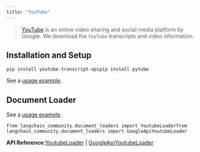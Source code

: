 ```yaml
---
title: "YouTube"
---
```


> [YouTube](https://www.youtube.com/) is an online video sharing and social media platform by Google. We download the `YouTube` transcripts and video information.

## Installation and Setup

```
pip install youtube-transcript-apipip install pytube
```

See a [usage example](/src/oss/integrations/document_loaders/youtube_transcript).

## Document Loader

See a [usage example](/src/oss/integrations/document_loaders/youtube_transcript).

```
from langchain_community.document_loaders import YoutubeLoaderfrom langchain_community.document_loaders import GoogleApiYoutubeLoader
```

**API Reference:**[YoutubeLoader](https://python.langchain.com/api_reference/community/document_loaders/langchain_community.document_loaders.youtube.YoutubeLoader.html) | [GoogleApiYoutubeLoader](https://python.langchain.com/api_reference/community/document_loaders/langchain_community.document_loaders.youtube.GoogleApiYoutubeLoader.html)
